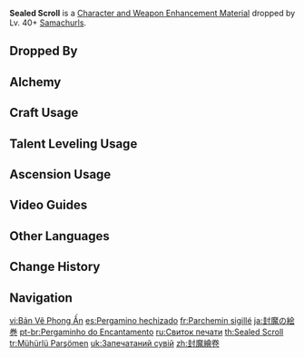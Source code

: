 {{Item Infobox
|id           = 112009
|image        = Item Seal Scroll.png
|type         = Character and Weapon Enhancement Materials
|group        = Samachurl Materials
|group2       = General Enemy Drops
|invCategory  = Character Development Items
|quality      = 2
|description  = An old scroll lacking in detail and clarity. By following the images on it, some magical creatures can recreate a small part of its magic.
|source1      = Dropped by Lv. 40+ [[Samachurls]]
|source2      = [[Alchemy]]
}}
'''Sealed Scroll''' is a [[Character and Weapon Enhancement Material]] dropped by Lv. 40+ [[Samachurls]].

==Dropped By==
{{Dropped By|level=40}}

==Alchemy==
{{Recipe
|type = Crafting
|Divining Scroll = 3
|Mora = 25
|sort = Divining Scroll;Mora
}}

==Craft Usage==
{{Craft Usage}}

==Talent Leveling Usage==
{{Talent Leveling Usage}}

==Ascension Usage==
{{Ascension Usage}}

==Video Guides==
{{EVT
|video1   = https://youtu.be/MxJun2p_O2Y
|caption1 = Liyue Region Guide (57 total)
}}

==Other Languages==
{{Other Languages
|en      = Sealed Scroll
|zhs     = 封魔绘卷
|zhs_rm  = Fēng Mó Huì Juǎn
|zht     = 封魔繪卷
|zht_rm  = Fēng Mó Huì Juǎn
|zh_tl   = Picture Scroll of Sealed Evil
|ja      = 封魔の絵巻
|ja_rm   = Fuuma no Emaki{{Assumed}}
|ja_tl   = Picture Scroll of Sealed Evil
|ko      = 봉마의 두루마리
|ko_rm   = Bongma-ui Durumari
|ko_tl   = Scroll of Sealed Evil
|es      = Pergamino hechizado
|es_tl   = Bewitched Parchment
|fr      = Parchemin sigillé
|fr_tl   = Sealed Parchment
|ru      = Свиток печати
|ru_tl   = Seal Scroll
|th      = Seal Scroll
|th_rm   = 
|th_tl   = 
|vi      = Bản Vẽ Phong Ấn
|vi_tl   = 
|de      = Zaubersiegel-Schriftrolle
|de_tl   = Magic Seal Scroll
|id      = Sealed Scroll
|pt      = Pergaminho do Encantamento
|pt_tl   = 
|tr      = Mühürlü Parşömen
|tr_tl   = Sealed Parchment
|it      = Pergamena sigillata
|it_tl   = 
}}

==Change History==
{{Change History|1.0}}

==Navigation==
{{Development Item Navbox|Character and Weapon Enhancement Materials}}

[[vi:Bản Vẽ Phong Ấn]]
[[es:Pergamino hechizado]]
[[fr:Parchemin sigillé]]
[[ja:封魔の絵巻]]
[[pt-br:Pergaminho do Encantamento]]
[[ru:Свиток печати]]
[[th:Sealed Scroll]]
[[tr:Mühürlü Parşömen]]
[[uk:Запечатаний сувій]]
[[zh:封魔繪卷]]